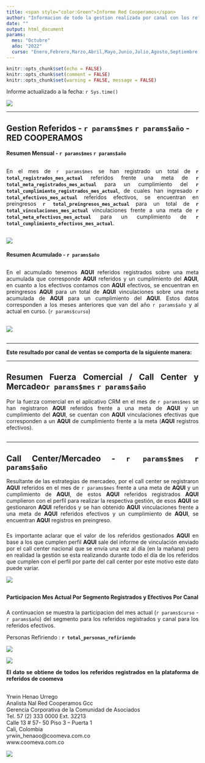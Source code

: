 ---
title: <span style="color:Green">Informe Red Cooperamos</span>
author: "Informacion de todo la gestion realizada por canal con los referidos registrados y efectivos que se administran por la Red Cooperamos."
date: ""
output: html_document
params:
  mes: "Octubre"
  año: "2022"
  curso: "Enero,Febrero,Marzo,Abril,Mayo,Junio,Julio,Agosto,Septiembre,Octubre"
---

```{r setup, include=FALSE}
knitr::opts_chunk$set(echo = FALSE)
knitr::opts_chunk$set(comment = FALSE)
knitr::opts_chunk$set(warning = FALSE, message = FALSE)
```
Informe actualizado a la fecha: `r Sys.time()`

![](C:/Users/yrhu0672/Desktop/R/Informe - Red Cooperamos/Imagenes/Coomeva.PNG){width=width height=height}

___

## Gestion Referidos - `r params$mes` `r params$año` - RED COOPERAMOS

#### Resumen Mensual - `r params$mes` `r params$año`

##

<div style="text-align: justify">En el mes de `r params$mes` se han registrado un total de **`r total_registrados_mes_actual`** referidos frente una meta de **`r total_meta_registrados_mes_actual`** para un cumplimiento del **`r total_cumplimiento_registrados_mes_actual`**, de cuales han ingresado **`r total_efectivos_mes_actual`** referidos efectivos, se encuentran en preingresos **`r total_preingresos_mes_actual`** para un total de **`r total_vinculaciones_mes_actual`** vinculaciones frente a una meta de **`r total_meta_efectivos_mes_actual`** para un cumplimiento de **`r total_cumplimiento_efectivos_mes_actual`**.<div/>

##

![](C:/Users/yrhu0672/Desktop/R/Informe - Red Cooperamos 2.0 - 2022/Imagenes/cuadro_mensual_final.png){width=width height=height}

#### Resumen Acumulado - `r params$año`

##

<div style="text-align: justify">En el acumulado tenemos **AQUI** referidos registrados sobre una meta acumulada que corresponde **AQUI** referidos y un cumplimiento del **AQUI**, en cuanto a los efectivos contamos con **AQUI** efectivos, se encuentran en preingresos **AQUI** para un total de **AQUI** vinculaciones sobre una meta acumulada de **AQUI** para un cumplimiento del **AQUI**. Estos datos corresponden a los meses anteriores que van del año `r params$año` y al actual en curso. (`r params$curso`)<div/>

##

![](C:/Users/yrhu0672/Desktop/R/Informe - Red Cooperamos 2.0 - 2022/Imagenes/cuadro_acumulado_final.png){width=width height=height}

##

___


**Este resultado por canal de ventas se comporta de la siguiente manera:**

___

## Resumen Fuerza Comercial / Call Center y Mercadeo`r params$mes` `r params$año`

<div style="text-align: justify">Por la fuerza comercial en el aplicativo CRM en el mes de `r params$mes` se han registraron **AQUI** referidos frente a una meta de **AQUI** y un cumplimiento del **AQUI**, se cuentan con **AQUI** vinculaciones efectivas que corresponden a un **AQUI** de cumplimiento frente a la meta (**AQUI** registros efectivos).<div/>

##

___

## Call Center/Mercadeo - `r params$mes` `r params$año`

<div style="text-align: justify">Resultante de las estrategias de mercadeo, por el call center se registraron **AQUI** referidos en el mes de `r params$mes` frente a una meta de **AQUI** y un cumplimiento de **AQUI**, de estos **AQUI** referidos registrados **AQUI** cumplieron con el perfil para realizar la respectiva gestión, de esos **AQUI** se gestionaron **AQUI** referidos y se han obtenido **AQUI** vinculaciones frente a una meta de **AQUI** referidos efectivos y un cumplimiento de **AQUI**, se encuentran **AQUI** registros en preingreso.<div/>


###


<div style="text-align: justify">Es importante aclarar que el valor de los referidos gestionados **AQUI** en base a los que cumplen perfil **AQUI** sale del informe de vinculación enviado por el call center nacional que se envía una vez al día (en la mañana) pero en realidad la gestión se esta realizando durante todo el día de los referidos que cumplen con el perfil por parte del call center por este motivo este dato puede variar.<div/>

![](C:/Users/yrhu0672/Desktop/R/Informe - Red Cooperamos 2.0 - 2022/Imagenes/cono_call_center.png){width=width height=height}


##


#### Participacion Mes Actual Por Segmento Registrados y Efectivos Por Canal

###

<div style="text-align: justify">A continuacion se muestra la participacion del mes actual (`r params$curso` - `r params$año`) del segmento para los referidos registrados y canal para los referidos efectivos.<div/>

Personas Refiriendo : **`r total_personas_refiriendo`**

![](C:/Users/yrhu0672/Desktop/R/Informe - Red Cooperamos 2.0 - 2022/Imagenes/personas_refiriendo_segmento.png){width=width height=height}


![](C:/Users/yrhu0672/Desktop/R/Informe - Red Cooperamos 2.0 - 2022/Imagenes/participacion_canal.png){width=width height=height}



**El dato se obtiene de todos los referidos registrados en la plataforma de referidos de coomeva**

## 

<div style="text-align: left">Yrwin Henao Urrego<div/>
<div style="text-align: left">Analista Nal Red Cooperamos Gcc<div/>
<div style="text-align: left">Gerencia Corporativa de la Comunidad de Asociados<div/>
<div style="text-align: left">Tel. 57 (2) 333 0000 Ext. 32213<div/>
<div style="text-align: left">Calle 13 # 57- 50 Piso 3 – Puerta 1<div/>
<div style="text-align: left">Cali, Colombia<div/>
<div style="text-align: left">yrwin_henaoo@coomeva.com.co<div/>
<div style="text-align: left">www.coomeva.com.co<div/>

![](C:/Users/yrhu0672/Desktop/R/Informe - Red Cooperamos - 2022/Imagenes/imagen_correo.png){width=width height=height}
